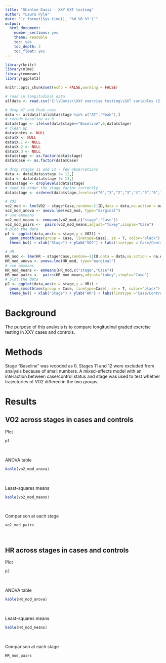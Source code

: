 ```yaml
---
title: "Shanlee Davis - XXY GXT testing"
author: "Laura Pyle"
date: "`r format(Sys.time(), '%d %B %Y')`"
output:
  html_document:
    number_sections: yes
    theme: readable
    toc: yes
    toc_depth: 2
    toc_float: yes
---
```


```r
library(knitr)
library(nlme)
library(emmeans)
library(ggplot2)

knitr::opts_chunk$set(echo = FALSE,warning = FALSE)

# read in longitudinal data
alldata <- read.csv("E:\\Davis\\XXY exercise testing\\GXT variables (2).csv")

# drop AT and Peak rows
data <- alldata[!alldata$stage %in% c("AT","Peak"),]
# recode baseline as 0
data$stage <- ifelse(data$stage=="Baseline",0,data$stage)
# clean up
data$notes <- NULL
data$X <- NULL
data$X.1 <- NULL
data$X.2 <- NULL
data$X.3 <- NULL
data$stage <- as.factor(data$stage)
data$Case <- as.factor(data$Case)

# drop stages 11 and 12 - few observations
data <- data[data$stage != 12,]
data <- data[data$stage != 11,]
data$stage <- droplevels(data$stage)
# need to order the stage factor correctly
data$stage <- ordered(data$stage,levels=c("0","1","2","3","4","5","6","7","8","9","10"))

# VO2 
vo2_mod <- lme(VO2 ~ stage*Case,random=~1|ID,data = data,na.action = na.omit)
vo2_mod_anova <- anova.lme(vo2_mod, type="marginal")
# use emmeans 
vo2_mod_means <- emmeans(vo2_mod,c("stage","Case"))
vo2_mod_pairs <-  pairs(vo2_mod_means,adjust="tukey",simple="Case")
# plot the data
p1 <- ggplot(data,aes(x = stage,y = VO2)) +
  geom_smooth(aes(group = Case, linetype=Case), se = T, color="black") + 
  theme_bw() + xlab("Stage") + ylab("VO2") + labs(linetype ='Case/Control')

# HR 
HR_mod <- lme(HR ~ stage*Case,random=~1|ID,data = data,na.action = na.omit)
HR_mod_anova <- anova.lme(HR_mod, type="marginal")
# use emmeans 
HR_mod_means <- emmeans(HR_mod,c("stage","Case"))
HR_mod_pairs <-  pairs(HR_mod_means,adjust="tukey",simple="Case")
# plot the data
p2 <- ggplot(data,aes(x = stage,y = HR)) +
  geom_smooth(aes(group = Case, linetype=Case), se = T, color="black") + 
  theme_bw() + xlab("Stage") + ylab("HR") + labs(linetype ='Case/Control')

```

# Background

The purpose of this analysis is to compare longitudinal graded exercise testing in XXY cases and controls.

# Methods

Stage "Baseline" was recoded as 0.  Stages 11 and 12 were excluded from analysis because of small numbers.  A mixed-effects model with an interaction between case/control status and stage was used to test whether trajectories of VO2 differed in the two groups.

# Results

## VO2 across stages in cases and controls

Plot

```r
p1
```
<br>

ANOVA table

```r
kable(vo2_mod_anova)
```
<br>

Least-squares means

```r
kable(vo2_mod_means)
```
<br>

Comparison at each stage

```r
vo2_mod_pairs
```
<br>

## HR across stages in cases and controls

Plot

```r
p2
```
<br>

ANOVA table

```r
kable(HR_mod_anova)
```
<br>

Least-squares means

```r
kable(HR_mod_means)
```
<br>

Comparison at each stage

```r
HR_mod_pairs
```
<br>